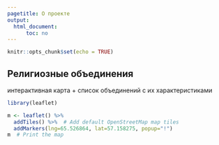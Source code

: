 ```yaml
---
pagetitle: О проекте
output:
  html_document:
      toc: no
---
```


```r
knitr::opts_chunk$set(echo = TRUE)
```

## Религиозные объединения

интерактивная карта + список объединений с их характеристиками


```r
library(leaflet)

m <- leaflet() %>%
  addTiles() %>%  # Add default OpenStreetMap map tiles
  addMarkers(lng=65.526864, lat=57.158275, popup="!")
m  # Print the map
```